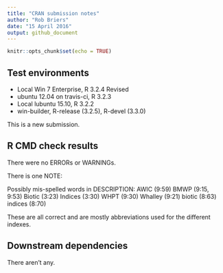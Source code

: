 ```yaml
---
title: "CRAN submission notes"
author: "Rob Briers"
date: "15 April 2016"
output: github_document
---
```


```r
knitr::opts_chunk$set(echo = TRUE)
```

## Test environments

* Local Win 7 Enterprise, R 3.2.4 Revised
* ubuntu 12.04 on travis-ci, R 3.2.3
* Local lubuntu 15.10, R 3.2.2
* win-builder, R-release (3.2.5), R-devel (3.3.0)

This is a new submission.

## R CMD check results

There were no ERRORs or WARNINGs. 

There is one NOTE:

Possibly mis-spelled words in DESCRIPTION:
  AWIC (9:59)
  BMWP (9:15, 9:53)
  Biotic (3:23)
  Indices (3:30)
  WHPT (9:30)
  Whalley (9:21)
  biotic (8:63)
  indices (8:70)
  
These are all correct and are mostly abbreviations used for the different indexes.

## Downstream dependencies

There aren't any.
